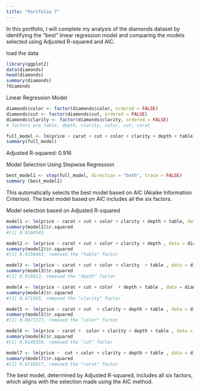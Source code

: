```yaml
---
title: "Portfolio 7"
---
```


In this portfolio, I will complete my analysis of the diamonds dataset by identifying the "best" linear regression model and comparing the models selected using Adjusted R-squared and AIC. 

load the data
```r
library(ggplot2)
data(diamonds)
head(diamonds)
summary(diamonds)
?diamonds
```

Linear Regression Model

```r
diamonds$color <- factor(diamonds$color, ordered = FALSE)
diamonds$cut <- factor(diamonds$cut, ordered = FALSE)
diamonds$clarity <- factor(diamonds$clarity, ordered = FALSE)
# factors are table, depth, clarity, color, cut, carat
```

```r
full_model <- lm(price ~ carat + cut + color + clarity + depth + table, data = diamonds)
summary(full_model)
```
Adjusted R-squared:  0.916 

Model Selection Using Stepwise Regression
```r
best_model1 <- step(full_model, direction = "both", trace = FALSE)
summary (best_model1)
```
This automatically selects the best model based on AIC (Akaike Information Criterion).
The best model based on AIC includes all the six factors. 

Model selection based on Adjusted R-squared
```r
model1 <- lm(price ~ carat + cut + color + clarity + depth + table, data = diamonds)
summary(model1)$r.squared
#[1] 0.9160543
```
```r
model2 <- lm(price ~ carat + cut + color + clarity + depth , data = diamonds)
summary(model2)$r.squared
#[1] 0.9159463, removed the "table" factor 
```

```r
model3 <- lm(price ~ carat + cut + color + clarity  + table , data = diamonds)
summary(model3)$r.squared
#[1] 0.916013, removed the "depth" factor 
```

```r
model4 <- lm(price ~ carat + cut + color  + depth + table , data = diamonds)
summary(model4)$r.squared
#[1] 0.871565, removed the "clarity" factor 
```

```r
model5 <- lm(price ~ carat + cut  + clarity + depth + table , data = diamonds)
summary(model5)$r.squared
#[1] 0.8971377, removed the "color" factor 
```

```r
model6 <- lm(price ~ carat +  color + clarity + depth + table , data = diamonds)
summary(model6)$r.squared
#[1] 0.9149359, removed the "cut" factor 
```

```r
model7 <- lm(price ~  cut + color + clarity + depth + table , data = diamonds)
summary(model7)$r.squared
#[1] 0.0718017, removed the "carat" factor 
```
 
The best model, determined by Adjusted R-squared, includes all six factors, which aligns with the selection made using the AIC method.